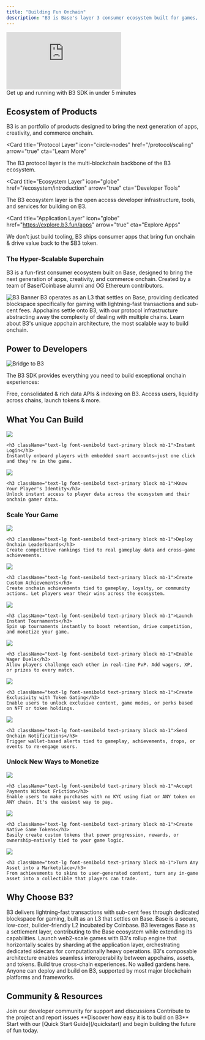 ```yaml
---
title: "Building Fun Onchain"
description: "B3 is Base's layer 3 consumer ecosystem built for games, apps, and enterprises that require the performance to scale and the support to grow."
---
```


 <iframe
   className="w-full aspect-video rounded-xl"
    src="https://customer-gg6qs7nm5ue94t64.cloudflarestream.com/3e0d15d4ca0dbdabeaabeee13b4396da/iframe?muted=true&loop=true&autoplay=true&poster=https%3A%2F%2Fcustomer-gg6qs7nm5ue94t64.cloudflarestream.com%2F3e0d15d4ca0dbdabeaabeee13b4396da%2Fthumbnails%2Fthumbnail.jpg%3Ftime%3D%26height%3D600"
    title="B3 SDK"
    frameBorder="0"
  allow="accelerometer; autoplay; clipboard-write; encrypted-media; gyroscope; picture-in-picture"
  allowFullScreen
  ></iframe>

<br />

<Card title="Quick Start Guide" icon="rocket" href="/quickstart" horizontal>
  Get up and running with B3 SDK in under 5 minutes
</Card>

## Ecosystem of Products
B3 is an portfolio of products designed to bring the next generation of apps, creativity, and commerce onchain.

<Card
  title="Protocol Layer"
  icon="circle-nodes"
  href="/protocol/scaling"
  arrow="true"
  cta="Learn More"
>
  The B3 protocol layer is the multi-blockchain backbone of the B3 ecosystem.
</Card>

<Card
  title="Ecosystem Layer"
  icon="globe"
  href="/ecosystem/introduction"
  arrow="true"
  cta="Developer Tools"
>
  The B3 ecosystem layer is the open access developer infrastructure, tools, and services for building on B3.
</Card>

<Card
  title="Application Layer"
  icon="globe"
  href="https://explore.b3.fun/apps"
  arrow="true"
  cta="Explore Apps"
>
  We don't just build tooling, B3 ships consumer apps that bring fun onchain & drive value back to the $B3 token.
</Card>

### The Hyper-Scalable Superchain
B3 is a fun-first consumer ecosystem built on Base, designed to bring the next generation of apps, creativity, and commerce onchain. Created by a team of Base/Coinbase alumni and OG Ethereum contributors.

<img src="/images/gamechains-diagram.jpg" alt="B3 Banner" className="w-full rounded-2xl" />

<Steps>
  <Step title="Secured by Base">
    B3 operates as an L3 that settles on Base, providing dedicated blockspace specifically for gaming with lightning-fast
    transactions and sub-cent fees.
  </Step>

  <Step title="Multi-chain Network">
    Appchains settle onto B3, with our protocol infrastructure abstracting away the complexity of dealing with multiple chains.
  </Step>
</Steps>

<Card title="The Horizontally Scaling Appchain" icon="rocket" href="/protocol/scaling" horizontal arrow="true">
  Learn about B3's unique appchain architecture, the most scalable way to build onchain.
</Card>

## Power to Developers

<img src="/images/b3-banner.png" alt="Bridge to B3" className="w-full rounded-xl" />

The B3 SDK provides everything you need to build exceptional onchain experiences:

<CardGroup cols={2}>
  <Card title="Free Data APIs" icon="database" href="/data/api-reference/introduction">
    Free, consolidated & rich data APIs & indexing on B3.
  </Card>
  <Card title="B3 SDKs" icon="code" href="/ecosystem/introduction">
    Access users, liquidity across chains, launch tokens & more.
  </Card>
</CardGroup>

## What You Can Build
<CardGroup cols={2}>
  <Card href="/global-account/authentication">
    <img src="/images/login-banner.jpg" className="w-full h-48 object-cover rounded-xl mb-4" />
    
    <h3 className="text-lg font-semibold text-primary block mb-1">Instant Login</h3>
    Instantly onboard players with embedded smart accounts—just one click and they're in the game.
  </Card>
  
  <Card href="/global-account/introduction">
    <img src="/images/profiles-banner.jpg" className="w-full h-48 object-cover rounded-xl mb-4" />
    
    <h3 className="text-lg font-semibold text-primary block mb-1">Know Your Player's Identity</h3>
    Unlock instant access to player data across the ecosystem and their onchain gamer data.
  </Card>
</CardGroup>

### Scale Your Game

<CardGroup cols={2}>
  <Card href="/guides/leaderboards">
    <img src="/images/leaderboards-banner.jpg" className="w-full h-48 object-cover rounded-xl mb-4" />
    
    <h3 className="text-lg font-semibold text-primary block mb-1">Deploy Onchain Leaderboards</h3>
    Create competitive rankings tied to real gameplay data and cross-game achievements.
  </Card>
  
  <Card href="/guides/achievements">
    <img src="/images/achievements-banner.jpg" className="w-full h-48 object-cover rounded-xl mb-4" />
    
    <h3 className="text-lg font-semibold text-primary block mb-1">Create Custom Achievements</h3>
    Create onchain achievements tied to gameplay, loyalty, or community actions. Let players wear their wins across the ecosystem.
  </Card>
  
  <Card href="/guides/tournaments">
    <img src="/images/tournaments-banner.jpg" className="w-full h-48 object-cover rounded-xl mb-4" />
    
    <h3 className="text-lg font-semibold text-primary block mb-1">Launch Instant Tournaments</h3>
    Spin up tournaments instantly to boost retention, drive competition, and monetize your game.
  </Card>
  
  <Card href="/guides/wager-duels">
    <img src="/images/versus-banner.jpg" className="w-full h-48 object-cover rounded-xl mb-4" />
    
    <h3 className="text-lg font-semibold text-primary block mb-1">Enable Wager Duels</h3>
    Allow players challenge each other in real-time PvP. Add wagers, XP, or prizes to every match.
  </Card>
  
  <Card href="/guides/token-gating">
    <img src="/images/unlock-banner.jpg" className="w-full h-48 object-cover rounded-xl mb-4" />
    
    <h3 className="text-lg font-semibold text-primary block mb-1">Create Exclusivity with Token Gating</h3>
    Enable users to unlock exclusive content, game modes, or perks based on NFT or token holdings.
  </Card>
  
  <Card href="/guides/notifications">
    <img src="/images/notifications-banner.jpg" className="w-full h-48 object-cover rounded-xl mb-4" />
    
    <h3 className="text-lg font-semibold text-primary block mb-1">Send Onchain Notifications</h3>
    Trigger wallet-based alerts tied to gameplay, achievements, drops, or events to re-engage users.
  </Card>
</CardGroup>

### Unlock New Ways to Monetize

<CardGroup cols={2}>
  <Card href="/anyspend/introduction">
    <img src="/images/anyspend-example-bannner.jpg" className="w-full h-48 object-cover rounded-xl mb-4" />
    
    <h3 className="text-lg font-semibold text-primary block mb-1">Accept Payments Without Friction</h3>
    Enable users to make purchases with no KYC using fiat or ANY token on ANY chain. It's the easiest way to pay.
  </Card>
  
  <Card href="/guides/game-tokens">
    <img src="/images/claim-banner.jpg" className="w-full h-48 object-cover rounded-xl mb-4" />
    
    <h3 className="text-lg font-semibold text-primary block mb-1">Create Native Game Tokens</h3>
    Easily create custom tokens that power progression, rewards, or ownership—natively tied to your game logic.
  </Card>
  
  <Card href="/guides/marketplace">
    <img src="/images/marketplace-banner.jpg" className="w-full h-48 object-cover rounded-xl mb-4" />
    
    <h3 className="text-lg font-semibold text-primary block mb-1">Turn Any Asset into a Marketplace</h3>
    From achievements to skins to user-generated content, turn any in-game asset into a collectible that players can trade.
  </Card>
</CardGroup>

## Why Choose B3?

<AccordionGroup>
<Accordion title="Fast and Cheap">
  B3 delivers lightning-fast transactions with sub-cent fees through dedicated blockspace for gaming, built as an L3 that settles on Base.
</Accordion>

<Accordion title="Settled on Base">
  Base is a secure, low-cost, builder-friendly L2 incubated by Coinbase. B3 leverages Base as a settlement layer,
  contributing to the Base ecosystem while extending its capabilities.
</Accordion>

<Accordion title="Scalable">
  Launch web2-scale games with B3's rollup engine that horizontally scales by sharding at the application layer,
  orchestrating dedicated sidecars for computationally heavy operations.
</Accordion>

<Accordion title="Hyper-Operable">
  B3's composable architecture enables seamless interoperability between appchains, assets, and tokens. Build true cross-chain experiences.
</Accordion>

<Accordion title="Open Ecosystem">
  No walled gardens here. Anyone can deploy and build on B3, supported by most major blockchain platforms and frameworks.
</Accordion>
</AccordionGroup>

## Community & Resources

<CardGroup cols={2}>
  <Card title="Discord Community" icon="discord" href="https://discord.gg/b3dotfun">
    Join our developer community for support and discussions
  </Card>
  <Card title="GitHub Repository" icon="github" href="https://github.com/b3-fun/b3">
    Contribute to the project and report issues
  </Card>
</CardGroup>

<Check>
  **Discover how easy it is to build on B3** Start with our [Quick Start Guide](/quickstart) and begin
  building the future of fun today.
</Check>
